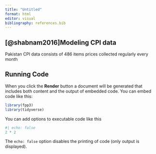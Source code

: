 ```yaml
---
title: "Untitled"
format: html
editor: visual
bibliography: references.bib
---
```


## [@shabnam2016]Modeling CPI data

Pakistan CPI data consists of 486 items prices collected regularly every month

## Running Code

When you click the **Render** button a document will be generated that includes both content and the output of embedded code. You can embed code like this:

```r
library(fpp3)
library(tidyverse)
```

You can add options to executable code like this

```r
#| echo: false
2 * 2
```

The `echo: false` option disables the printing of code (only output is displayed).
